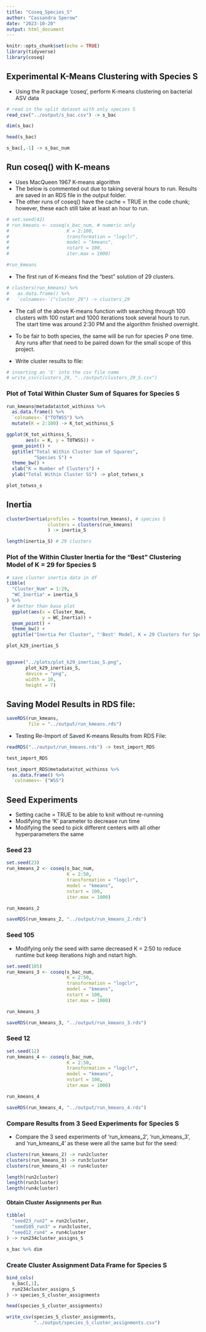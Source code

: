 ```yaml
---
title: "Coseq_Species_S"
author: "Cassandra Sperow"
date: "2023-10-20"
output: html_document
---
```


```r
knitr::opts_chunk$set(echo = TRUE)
library(tidyverse)
library(coseq)
```

## Experimental K-Means Clustering with Species S
- Using the R package 'coseq', perform K-means clustering on bacterial ASV data
```r
# read in the split dataset with only species S
read_csv("../output/s_bac.csv") -> s_bac
```


```r
dim(s_bac)
```


```r
head(s_bac)

s_bac[,-1] -> s_bac_num
```

## Run coseq() with K-means
- Uses MacQueen 1967 K-means algorithm 
- The below is commented out due to taking several hours to run. Results are saved in an RDS file in the output folder. 
- The other runs of coseq() have the cache = TRUE in the code chunk; however, these each still take at least an hour to run. 
```r
# set.seed(42)
# run_kmeans <- coseq(s_bac_num, # numeric only
#                     K = 2:100, 
#                     transformation = "logclr",
#                     model = "kmeans", 
#                     nstart = 100, 
#                     iter.max = 1000)
```


```r
#run_kmeans
```

- The first run of K-means find the "best" solution of 29 clusters.

```r
# clusters(run_kmeans) %>% 
#   as.data.frame() %>% 
#   `colnames<-`("cluster_29") -> clusters_29

```

- The call of the above K-means function with searching through 100 clusters with 100 nstart and 1000 iterations took several hours to run. The start time was around 2:30 PM and the algorithm finished overnight. 

- To be fair to both species, the same will be run for species P one time. Any runs after that need to be paired down for the small scope of this project. 

- Write cluster results to file:
```r
# inserting an 'S' into the csv file name
# write_csv(clusters_29, "../output/clusters_29_S.csv")
```

### Plot of Total Within Cluster Sum of Squares for Species S
```r
run_kmeans@metadata$tot_withinss %>% 
  as.data.frame() %>% 
  `colnames<-`("TOTWSS") %>% 
  mutate(K = 2:100) -> K_tot_withinss_S
```

```r
ggplot(K_tot_withinss_S, 
       aes(x = K, y = TOTWSS)) +
  geom_point() +
  ggtitle("Total Within Cluster Sum of Squares", 
          "Species S") +
  theme_bw() +
  xlab("K = Number of Clusters") + 
  ylab("Total Within Cluster SS") -> plot_totwss_s
```

```r
plot_totwss_s

```

## Inertia
```r
clusterInertia(profiles = tcounts(run_kmeans), # species S
               clusters = clusters(run_kmeans)
               ) -> inertia_S

length(inertia_S) # 29 clusters
```

### Plot of the Within Cluster Inertia for the "Best" Clustering Model of K = 29 for Species S
```r
# save cluster inertia data in df
tibble(
  "Cluster_Num" = 1:29, 
  "WC_Inertia" = inertia_S
) %>% 
  # better than base plot
  ggplot(aes(x = Cluster_Num,
             y = WC_Inertia)) +
  geom_point() +
  theme_bw() +
  ggtitle("Inertia Per Cluster", "'Best' Model, K = 29 Clusters for Species S") -> plot_k29_inertias_S

plot_k29_inertias_S


ggsave("../plots/plot_k29_inertias_S.png", 
       plot_k29_inertias_S, 
       device = "png", 
       width = 10, 
       height = 7)
```




## Saving Model Results in RDS file:
```r
saveRDS(run_kmeans,
        file = "../output/run_kmeans.rds")
```

- Testing Re-Import of Saved K-means Results from RDS File: 
```r
readRDS("../output/run_kmeans.rds") -> test_import_RDS
```

```r
test_import_RDS
```

```r
test_import_RDS@metadata$tot_withinss %>% 
  as.data.frame() %>% 
  `colnames<-`("WSS")
```

## Seed Experiments
- Setting cache = TRUE to be able to knit without re-running
- Modifying the 'K' parameter to decrease run time
- Modifying the seed to pick different centers with all other hyperparameters the same

### Seed 23
```r
set.seed(23)
run_kmeans_2 <- coseq(s_bac_num,
                      K = 2:50,
                      transformation = "logclr",
                      model = "kmeans",
                      nstart = 100, 
                      iter.max = 1000)


```

```r
run_kmeans_2
```

```r
saveRDS(run_kmeans_2, "../output/run_kmeans_2.rds")
```

### Seed 105
- Modifying only the seed with same decreased K = 2:50 to reduce runtime but keep iterations high and nstart high. 
```r
set.seed(105)
run_kmeans_3 <- coseq(s_bac_num,
                      K = 2:50,
                      transformation = "logclr",
                      model = "kmeans",
                      nstart = 100, 
                      iter.max = 1000)
```


```r
run_kmeans_3
```


```r
saveRDS(run_kmeans_3, "../output/run_kmeans_3.rds")
```

### Seed 12 

```r
set.seed(12)
run_kmeans_4 <- coseq(s_bac_num,
                      K = 2:50,
                      transformation = "logclr",
                      model = "kmeans",
                      nstart = 100, 
                      iter.max = 1000)
```

```r
run_kmeans_4
```

```r
saveRDS(run_kmeans_4, "../output/run_kmeans_4.rds")
```


### Compare Results from 3 Seed Experiments for Species S
- Compare the 3 seed experiments of 'run_kmeans_2', 'run_kmeans_3', and 'run_kmeans_4' as these were all the same but for the seed:
```r
clusters(run_kmeans_2) -> run2cluster
clusters(run_kmeans_3) -> run3cluster
clusters(run_kmeans_4) -> run4cluster
```


```r
length(run2cluster)
length(run3cluster)
length(run4cluster)
```

#### Obtain Cluster Assignments per Run
```r
tibble(
  "seed23_run2" = run2cluster,
  "seed105_run3" = run3cluster,
  "seed12_run4" = run4cluster
) -> run234cluster_assigns_S
```


```r
s_bac %>% dim
```

### Create Cluster Assignment Data Frame for Species S
```r
bind_cols(
  s_bac[,1],
  run234cluster_assigns_S
) -> species_S_cluster_assignments

head(species_S_cluster_assignments)
```


```r
write_csv(species_S_cluster_assignments, 
          "../output/species_S_cluster_assignments.csv")
```

